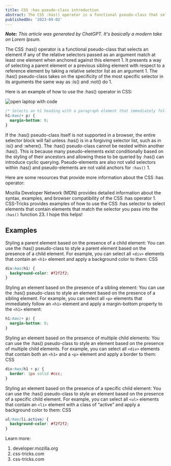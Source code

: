 ```yaml
---
title: CSS :has pseudo-class introduction
abstract: The CSS :has() operator is a functional pseudo-class that selects an element if any of the relative selectors passed as an argument match at least one element when anchored against this element 1. It presents a way of selecting a parent element or a previous sibling element with respect to a reference element by taking a relative selector list as an argument 1. The :has() pseudo-class takes on the specificity of the most specific selector in its arguments the same way as :is() and :not() do 1.
publishedOn: '2023-09-02'
---
```


_**Note:** This article was generated by ChatGPT. It's basically a modern take on Lorem Ipsum._

The CSS :has() operator is a functional pseudo-class that selects an element if any of the relative selectors passed as an argument match at least one element when anchored against this element 1. It presents a way of selecting a parent element or a previous sibling element with respect to a reference element by taking a relative selector list as an argument 1. The :has() pseudo-class takes on the specificity of the most specific selector in its arguments the same way as :is() and :not() do 1.

Here is an example of how to use the :has() operator in CSS:

<Image
	src="/laptop-open-with-code-editor.jpg"
	width={540}
	height={320}
	alt="open laptop with code"
/>

```css
/* Selects an h1 heading with a paragraph element that immediately follows the h1 and applies the style to h1 */
h1:has(+ p) {
  margin-bottom: 0;
}
```

If the :has() pseudo-class itself is not supported in a browser, the entire selector block will fail unless :has() is in a forgiving selector list, such as in :is() and :where(). The :has() pseudo-class cannot be nested within another :has(). This is because many pseudo-elements exist conditionally based on the styling of their ancestors and allowing these to be queried by :has() can introduce cyclic querying. Pseudo-elements are also not valid selectors within :has() and pseudo-elements are not valid anchors for `:has()` 1.

Here are some resources that provide more information about the CSS :has operator:

Mozilla Developer Network (MDN) provides detailed information about the syntax, examples, and browser compatibility of the CSS :has operator 1.
CSS-Tricks provides examples of how to use the CSS :has selector to select elements that contain elements that match the selector you pass into the `:has()` function 23.
I hope this helps!

## Examples

Styling a parent element based on the presence of a child element: You can use the :has() pseudo-class to style a parent element based on the presence of a child element. For example, you can select all `<div>` elements that contain an `<h1>` element and apply a background color to them:
CSS

```css
div:has(h1) {
  background-color: #f2f2f2;
}
```

Styling an element based on the presence of a sibling element: You can use the :has() pseudo-class to style an element based on the presence of a sibling element. For example, you can select all `<p>` elements that immediately follow an `<h1>` element and apply a margin-bottom property to the `<h1>` element:

```css
h1:has(+ p) {
  margin-bottom: 0;
}
```

Styling an element based on the presence of multiple child elements: You can use the :has() pseudo-class to style an element based on the presence of multiple child elements. For example, you can select all `<div>` elements that contain both an `<h1>` and a `<p>` element and apply a border to them:
CSS

```css
div:has(h1 + p) {
  border: 1px solid #ccc;
}
```

Styling an element based on the presence of a specific child element: You can use the :has() pseudo-class to style an element based on the presence of a specific child element. For example, you can select all `<ul>` elements that contain an `<li>` element with a class of “active” and apply a background color to them:
CSS

```css
ul:has(li.active) {
  background-color: #f2f2f2;
}
```


Learn more:
1. developer.mozilla.org
2. css-tricks.com
3. css-tricks.com
